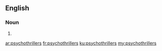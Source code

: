 {{also|Psychothrillers}}
==English==

===Noun===
{{head|en|noun plural form}}

# {{plural of|psychothriller|lang=en}}

[[ar:psychothrillers]]
[[fr:psychothrillers]]
[[ku:psychothrillers]]
[[my:psychothrillers]]